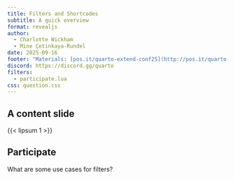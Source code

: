 ```yaml
---
title: Filters and Shortcodes
subtitle: A quick overview
format: revealjs
author: 
  - Charlotte Wickham
  - Mine Çetinkaya-Rundel
date: 2025-09-16
footer: "Materials: [pos.it/quarto-extend-conf25](http://pos.it/quarto-extend-conf25)"
discord: https://discord.gg/quarto
filters:
  - participate.lua
css: question.css
---
```


## A content slide

{{< lipsum 1 >}}

## Participate 

::: {.participate}
What are some use cases for filters?
:::

